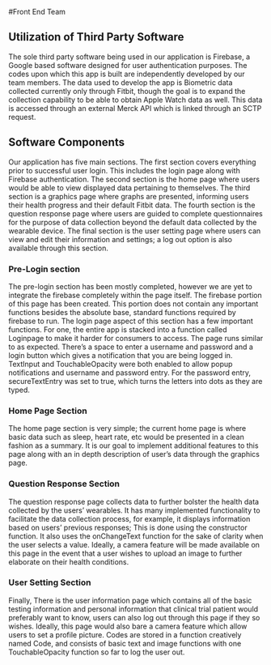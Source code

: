 #Front End Team

## Utilization of Third Party Software

The sole third party software being used in our application is Firebase, a Google based software designed for user authentication purposes. The codes upon which this app is built are independently developed by our team members. The data used to develop the app is Biometric data collected currently only through Fitbit, though the goal is to expand the collection capability to be able to obtain Apple Watch data as well. This data is accessed through an external Merck API which is linked through an SCTP request.

## Software Components

Our application has five main sections. The first section covers everything prior to successful user login. This includes the login page along with Firebase authentication. The second section is the home page where users would be able to view displayed data pertaining to themselves. The third section is a graphics page where graphs are presented, informing users their health progress and their default Fitbit data. The fourth section is the question response page where users are guided to complete questionnaires for the purpose of data collection beyond the default data collected by the wearable device. The final section is the user setting page where users can view and edit their information and settings; a log out option is also available through this section.

### Pre-Login section

The pre-login section has been mostly completed, however we are yet to integrate the firebase completely within the page itself. The firebase portion of this page has been created. This portion does not contain any important functions besides the absolute base, standard functions required by firebase to run. The login page aspect of this section has a few important functions. For one, the entire app is stacked into a function called Loginpage to make it harder for consumers to access. The page runs similar to as expected. There’s a space to enter a username and password and a login button which gives a notification that you are being logged in. TextInput and TouchableOpacity were both enabled to allow popup notifications and username and password entry. For the password entry, secureTextEntry was set to true, which turns the letters into dots as they are typed.

### Home Page Section

The home page section is very simple; the current home page is where basic data such as sleep, heart rate, etc would be presented in a clean fashion as a summary. It is our goal to implement additional features to this page along with an in depth description of user's data through the graphics page.

### Question Response Section

The question response page collects data to further bolster the health data collected by the users' wearables. It has many implemented functionality to facilitate the data collection process, for example, it displays information based on users' previous responses; This is done using the constructor function. It also uses the onChangeText function for the sake of clarity when the user selects a value. Ideally, a camera feature will be made available on this page in the event that a user wishes to upload an image to further elaborate on their health conditions.

### User Setting Section

Finally, There is the user information page which contains all of the basic testing information and personal information that clinical trial patient would preferably want to know, users can also log out through this page if they so wishes. Ideally, this page would also bare a camera feature which allow users to set a profile picture. Codes are stored in a function creatively named Code, and consists of basic text and image functions with one TouchableOpacity function so far to log the user out.


